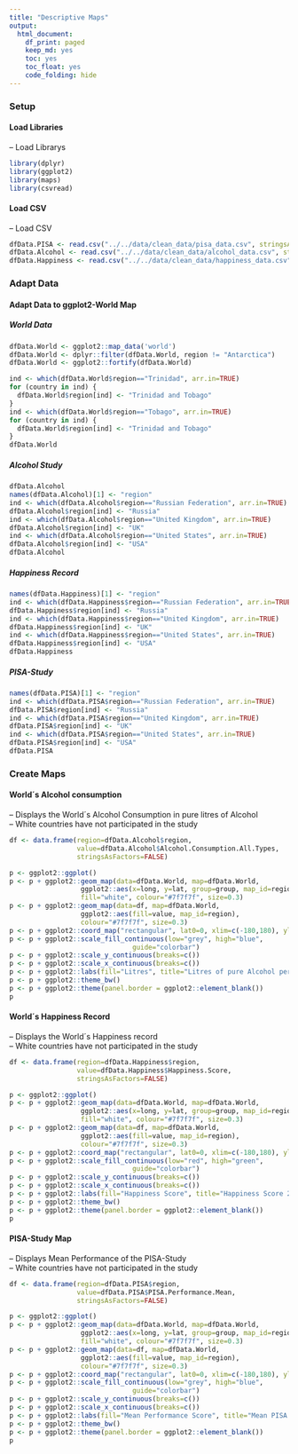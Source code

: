 ```yaml
---
title: "Descriptive Maps"
output:
  html_document:
    df_print: paged
    keep_md: yes
    toc: yes
    toc_float: yes
    code_folding: hide
---
```



### Setup

#### Load Libraries

-- Load Librarys  

```r
library(dplyr)
library(ggplot2)
library(maps)
library(csvread)
```

#### Load CSV

-- Load CSV  

```r
dfData.PISA <- read.csv("../../data/clean_data/pisa_data.csv", stringsAsFactors = FALSE)
dfData.Alcohol <- read.csv("../../data/clean_data/alcohol_data.csv", stringsAsFactors = FALSE)
dfData.Happiness <- read.csv("../../data/clean_data/happiness_data.csv", stringsAsFactors = FALSE)
```

### Adapt Data

#### Adapt Data to ggplot2-World Map {.tabset .tabset-fade}

##### World Data

```r
dfData.World <- ggplot2::map_data('world')
dfData.World <- dplyr::filter(dfData.World, region != "Antarctica")
dfData.World <- ggplot2::fortify(dfData.World)

ind <- which(dfData.World$region=="Trinidad", arr.in=TRUE)
for (country in ind) {
  dfData.World$region[ind] <- "Trinidad and Tobago"
}
ind <- which(dfData.World$region=="Tobago", arr.in=TRUE)
for (country in ind) {
  dfData.World$region[ind] <- "Trinidad and Tobago"
}
dfData.World
```

##### Alcohol Study

```r
dfData.Alcohol
names(dfData.Alcohol)[1] <- "region"
ind <- which(dfData.Alcohol$region=="Russian Federation", arr.in=TRUE)
dfData.Alcohol$region[ind] <- "Russia"
ind <- which(dfData.Alcohol$region=="United Kingdom", arr.in=TRUE)
dfData.Alcohol$region[ind] <- "UK"
ind <- which(dfData.Alcohol$region=="United States", arr.in=TRUE)
dfData.Alcohol$region[ind] <- "USA"
dfData.Alcohol
```

##### Happiness Record

```r
names(dfData.Happiness)[1] <- "region"
ind <- which(dfData.Happiness$region=="Russian Federation", arr.in=TRUE)
dfData.Happiness$region[ind] <- "Russia"
ind <- which(dfData.Happiness$region=="United Kingdom", arr.in=TRUE)
dfData.Happiness$region[ind] <- "UK"
ind <- which(dfData.Happiness$region=="United States", arr.in=TRUE)
dfData.Happiness$region[ind] <- "USA"
dfData.Happiness
```

##### PISA-Study

```r
names(dfData.PISA)[1] <- "region"
ind <- which(dfData.PISA$region=="Russian Federation", arr.in=TRUE)
dfData.PISA$region[ind] <- "Russia"
ind <- which(dfData.PISA$region=="United Kingdom", arr.in=TRUE)
dfData.PISA$region[ind] <- "UK"
ind <- which(dfData.PISA$region=="United States", arr.in=TRUE)
dfData.PISA$region[ind] <- "USA"
dfData.PISA
```

####

### Create Maps {.tabset .tabset-fade}

#### World´s Alcohol consumption

-- Displays the World´s Alcohol Consumption in pure litres of Alcohol  
-- White countries have not participated in the study  

```r
df <- data.frame(region=dfData.Alcohol$region, 
                 value=dfData.Alcohol$Alcohol.Consumption.All.Types, 
                 stringsAsFactors=FALSE)

p <- ggplot2::ggplot()
p <- p + ggplot2::geom_map(data=dfData.World, map=dfData.World,
                  ggplot2::aes(x=long, y=lat, group=group, map_id=region),
                  fill="white", colour="#7f7f7f", size=0.3)
p <- p + ggplot2::geom_map(data=df, map=dfData.World,
                  ggplot2::aes(fill=value, map_id=region),
                  colour="#7f7f7f", size=0.3)
p <- p + ggplot2::coord_map("rectangular", lat0=0, xlim=c(-180,180), ylim=c(-60, 90))
p <- p + ggplot2::scale_fill_continuous(low="grey", high="blue", 
                               guide="colorbar")
p <- p + ggplot2::scale_y_continuous(breaks=c())
p <- p + ggplot2::scale_x_continuous(breaks=c())
p <- p + ggplot2::labs(fill="Litres", title="Litres of pure Alcohol per Capita in 2015", x="Latitude", y="Longitude")
p <- p + ggplot2::theme_bw()
p <- p + ggplot2::theme(panel.border = ggplot2::element_blank())
p
```

#### World´s Happiness Record

-- Displays the World´s Happiness record  
-- White countries have not participated in the study  

```r
df <- data.frame(region=dfData.Happiness$region, 
                 value=dfData.Happiness$Happiness.Score, 
                 stringsAsFactors=FALSE)

p <- ggplot2::ggplot()
p <- p + ggplot2::geom_map(data=dfData.World, map=dfData.World,
                  ggplot2::aes(x=long, y=lat, group=group, map_id=region),
                  fill="white", colour="#7f7f7f", size=0.3)
p <- p + ggplot2::geom_map(data=df, map=dfData.World,
                  ggplot2::aes(fill=value, map_id=region),
                  colour="#7f7f7f", size=0.3)
p <- p + ggplot2::coord_map("rectangular", lat0=0, xlim=c(-180,180), ylim=c(-60, 90))
p <- p + ggplot2::scale_fill_continuous(low="red", high="green", 
                               guide="colorbar")
p <- p + ggplot2::scale_y_continuous(breaks=c())
p <- p + ggplot2::scale_x_continuous(breaks=c())
p <- p + ggplot2::labs(fill="Happiness Score", title="Happiness Score 2015", x="Latitude", y="Longitude")
p <- p + ggplot2::theme_bw()
p <- p + ggplot2::theme(panel.border = ggplot2::element_blank())
p
```

#### PISA-Study Map

-- Displays Mean Performance of the PISA-Study  
-- White countries have not participated in the study  

```r
df <- data.frame(region=dfData.PISA$region, 
                 value=dfData.PISA$PISA.Performance.Mean, 
                 stringsAsFactors=FALSE)

p <- ggplot2::ggplot()
p <- p + ggplot2::geom_map(data=dfData.World, map=dfData.World,
                  ggplot2::aes(x=long, y=lat, group=group, map_id=region),
                  fill="white", colour="#7f7f7f", size=0.3)
p <- p + ggplot2::geom_map(data=df, map=dfData.World,
                  ggplot2::aes(fill=value, map_id=region),
                  colour="#7f7f7f", size=0.3)
p <- p + ggplot2::coord_map("rectangular", lat0=0, xlim=c(-180,180), ylim=c(-60, 90))
p <- p + ggplot2::scale_fill_continuous(low="grey", high="blue", 
                               guide="colorbar")
p <- p + ggplot2::scale_y_continuous(breaks=c())
p <- p + ggplot2::scale_x_continuous(breaks=c())
p <- p + ggplot2::labs(fill="Mean Performance Score", title="Mean PISA Performance in 2015", x="Latitude", y="Longitude")
p <- p + ggplot2::theme_bw()
p <- p + ggplot2::theme(panel.border = ggplot2::element_blank())
p
```

###